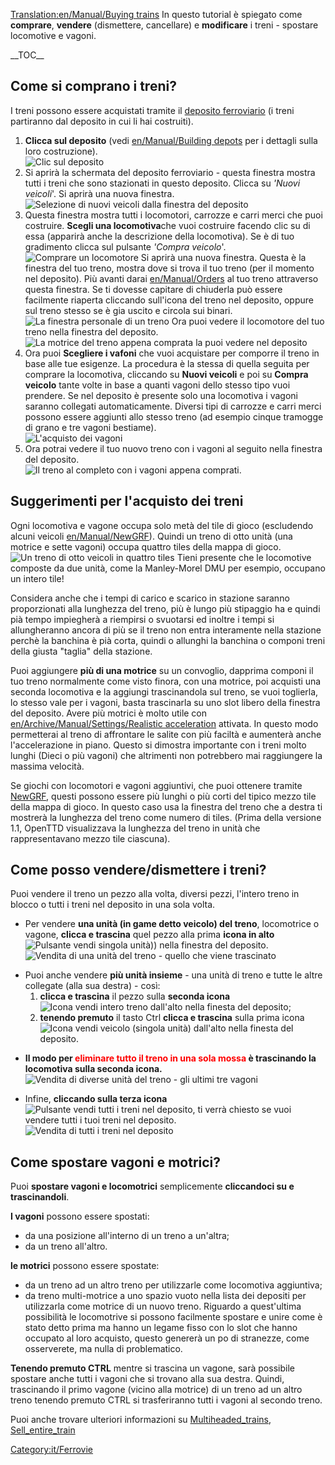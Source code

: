 [[Translation:en/Manual/Buying trains]]
{{it/Tutorial}}
In questo tutorial è spiegato come '''comprare''', '''vendere''' (dismettere, cancellare) e '''modificare''' i treni - spostare locomotive e vagoni.

<!--
In this tutorial you can learn how to '''buy''' (purchase, build), '''sell''' (delete) and '''modify''' trains - move engines and wagons.
-->
__TOC__ 
== Come si comprano i treni? ==
I treni possono essere acquistati tramite il [[it/Deposito|deposito ferroviario]] (i treni partiranno dal deposito in cui li hai costruiti).
# '''Clicca sul deposito''' (vedi [[en/Manual/Building depots]] per i dettagli sulla loro costruzione). <br/> [[File:it/BuildTrainTutorial1.png|none|frame|Clic sul deposito]]
#Si aprirà la schermata del deposito ferroviario - questa finestra mostra tutti i treni che sono stazionati in questo deposito. Clicca su '' 'Nuovi veicoli'''. Si aprirà una nuova finestra. <br/> [[File:it/BuildTrainTutorial2.png|none|frame|Selezione di nuovi veicoli dalla finestra del deposito]]
#Questa finestra mostra tutti i locomotori, carrozze e carri merci che puoi costruire. '''Scegli una locomotiva '''che vuoi costruire facendo clic su di essa (apparirà anche la descrizione della locomotiva). Se è di tuo gradimento clicca sul pulsante '' 'Compra veicolo'''. <br/> [[File:it/BuildTrainTutorial3.png|none|frame|Comprare un locomotore]] Si aprirà una nuova finestra. Questa è la finestra del tuo treno, mostra dove si trova il tuo treno (per il momento nel deposito). Più avanti darai [[en/Manual/Orders]] al tuo treno attraverso questa finestra. Se ti dovesse capitare di chiuderla può essere facilmente riaperta cliccando sull'icona del  treno nel deposito, oppure sul treno stesso se è gia uscito e circola sui binari. <br/> [[File:it/BuildTrainTutorial5.png|none|frame|La finestra personale di un treno]] Ora puoi vedere il locomotore del tuo treno nella finestra del deposito. <br/> [[File:it/BuildTrainTutorial4.png|none|frame|La motrice del treno appena comprata la puoi vedere nel deposito]]
#Ora puoi '''Scegliere i vafoni''' che vuoi acquistare per comporre il treno in base alle tue esigenze. La procedura è la stessa di quella seguita per comprare la locomotiva, cliccando su '''Nuovi veicoli''' e poi su '''Compra veicolo''' tante volte in base a quanti vagoni dello stesso tipo vuoi prendere. Se nel deposito è presente solo una locomotiva i vagoni saranno collegati automaticamente. Diversi tipi di carrozze e carri merci possono essere aggiunti allo stesso treno (ad esempio cinque tramogge di grano e tre vagoni bestiame). <br/> [[File:it/BuildTrainTutorial6.png|none|frame|L'acquisto dei vagoni]]
# Ora potrai vedere il tuo nuovo treno con i vagoni al seguito nella finestra del deposito. <br/> [[File:it/BuildTrainTutorial7.png|none|frame|Il treno al completo con i vagoni appena comprati.]]
<!--
==How do I purchase trains?==
Trains can be purchased from train [[depot]]s (the trains will then start from the depot you built them in).
#First '''click on the depot''' (see [[Building depots]] for details on building them).<br/>[[Image:BuildTrainTutorial1.png|none|frame|Clicking the depot]]
#The depot screen will open - this window shows all trains that are stationed in this depot. Click on '''New Vehicle'''. A new window will open.<br/>[[Image:BuildTrainTutorial2.png|none|frame|Selecting New Vehicles from Depot window]]
#This window shows all the engines and cargo wagons you can build. '''Choose an engine''' you want to build by clicking it (Also that engine's description will appear). Once you are happy with your choice, click the '''Build Vehicle''' button.<br/>[[Image:BuildTrainTutorial3.png|none|frame|Buying an engine]]A new window will open - this is your train's window showing where your train is (for now - in the depot). Later on you will give [[orders]] to your train through this window. If you happen to close it, it can be easily reopened by clicking the train in the depot.<br/>[[Image:BuildTrainTutorial5.png|none|frame|The train window]]The engine of your train can now be seen in the depot window.<br/>[[Image:BuildTrainTutorial4.png|none|frame|Newly built train engine in the depot]]
#Now you can '''Choose the wagons''' you want to buy, by selecting them in the same manner as the engine and pressing '''Build Vehicle''' a desired number of times - say 7 times to build 7 wagons. If there is only 1 train in the depot, the wagons will be attached to it automatically. Different types of wagons can be added to the same train (e.g. 5 grain hoppers and 3 livestock vans).<br/>[[Image:BuildTrainTutorial6.png|none|frame|Buying wagons]]
#You should now see your new train with wagons in the depot window.<br/>[[Image:BuildTrainTutorial7.png|none|frame|Newly built train in the depot]]
-->

== Suggerimenti per l'acquisto dei treni ==
Ogni locomotiva e vagone occupa solo metà del tile di gioco (escludendo alcuni veicoli [[en/Manual/NewGRF]]). Quindi un treno di otto unità (una motrice e sette vagoni) occupa quattro tiles della mappa di gioco.
[[File:it/BuildTrainTutorial8.png|none|frame|Un treno di otto veicoli in quattro tiles]]
Tieni presente che le locomotive composte da due unità, come la Manley-Morel DMU per esempio, occupano un intero tile!

Considera anche che i tempi di carico e scarico in stazione saranno proporzionati alla lunghezza del treno, più è lungo più stipaggio ha e quindi pià tempo impiegherà a riempirsi o svuotarsi ed inoltre i tempi si allungheranno ancora di più se il treno non entra interamente nella stazione perchè la banchina è pià corta, quindi o allunghi la banchina o componi treni della giusta "taglia" della stazione.

Puoi aggiungere '''più di una motrice''' su un convoglio, dapprima componi il tuo treno normalmente come visto finora, con una motrice, poi acquisti una seconda locomotiva e la aggiungi trascinandola sul treno, se vuoi toglierla, lo stesso vale per i vagoni, basta trascinarla su uno slot libero della finestra del deposito. Avere più motrici è molto utile con [[en/Archive/Manual/Settings/Realistic acceleration]] attivata. In questo modo permetterai al treno di affrontare le salite con più faciltà e aumenterà anche l'accelerazione in piano. Questo si dimostra importante con i treni molto lunghi (Dieci o più vagoni) che altrimenti non potrebbero mai raggiungere la massima velocità.

Se giochi con locomotori e vagoni aggiuntivi, che puoi ottenere tramite [[en/Manual/NewGRF|NewGRF]], questi possono essere più lunghi o più corti del tipico mezzo tile della mappa di gioco. In questo caso usa la finestra del treno che a destra ti mostrerà la lunghezza del treno come numero di tiles. (Prima della versione 1.1, OpenTTD visualizzava la lunghezza del treno in unità che rappresentavano mezzo tile ciascuna).
<!--
==Tips for buying trains==
Every engine and wagon takes up '''half a game square''' (exclude some NewGraphics vehicles). So an 8 piece train (1 engine and 7 wagons) takes up 4 game squares.
[[Image:BuildTrainTutorial8.png|none|frame|An 8 piece train fitting in 4 squares]]
Keep in mind that engines with 2 parts count as 2 pieces and not 1 piece!

Remember that a train too long to fit in a station will need much '''more time to load and unload'''. So make sure you build train stations long enough.

You can put '''more than one engine''' on a train by first building your train with 1 engine then building a second engine and drag/dropping it on the previously built train. This is most useful with [[realistic acceleration]] turned ON. This allows the train to go up hills faster and also speed up faster. This shows most with very long trains (10 wagons long or more) that otherwise might never get to top speed.

If you play with add-on engines and wagons that you can get via [[Newgrf|NewGRFs]], these engines and wagons can be longer or shorter than a half game square. In this case use the train building window which to the right of the train, will show the train length as number of tiles. (Prior to version 1.1, OpenTTD displayed the train length as the number of half tile equivalents).
-->

== Come posso vendere/dismettere i treni? ==
Puoi vendere il treno un pezzo alla volta, diversi pezzi, l'intero treno in blocco o tutti i treni nel deposito in una sola volta.

* Per vendere '''una unità (in game detto veicolo) del treno''', locomotrice o vagone, '''clicca e trascina''' quel pezzo alla prima '''icona in alto''' [[File:it/SellTrainVehicle.png|Pulsante vendi singola unità)]]) nella finestra del deposito. <br/> [[File:it/BuildTrainTutorial9.png|none|frame|Vendita di una unità del treno - quello che viene trascinato]]

* Puoi anche vendere '''più unità insieme''' - una unità di treno e tutte le altre collegate (alla sua destra) - così:
*# '''clicca e trascina''' il pezzo sulla '''seconda icona''' [[File:it/SellEntireTrain.png|Icona vendi intero treno]] dall'alto nella finesta del deposito;
*# '''tenendo premuto''' il tasto Ctrl '''clicca e trascina''' sulla prima icona [[File:it/SellTrainVehicle.png|Icona vendi veicolo (singola unità)]] dall'alto nella finesta del deposito.

* '''Il modo per <font color ='red'> eliminare tutto il treno in una sola mossa</font> è  trascinando la locomotiva sulla seconda icona.'''<br/> [[File:it/BuildTrainTutorial10.png|none|frame|Vendita di diverse unità del treno - gli ultimi tre vagoni]]

* Infine, '''cliccando sulla terza icona''' [[File:it/SellAllTrains.png|Pulsante vendi tutti i treni nel deposito]], ti verrà chiesto se vuoi vendere tutti i tuoi treni nel deposito. <br/> [[File:it/BuildTrainTutorial11.png|none|frame|Vendita di tutti i treni nel deposito]]

<!--
==How do I sell / delete trains?==
You can sell the train one piece at a time, several pieces, the whole train at once or all trains in the depot at once.

* To sell '''1 piece of train''' or the engine itself just '''click & drag''' that piece to the upmost '''first icon''' ( [[Image:SellTrainVehicle.png|Sell train vehicle button]] ) of the depot.<br/>[[Image:BuildTrainTutorial9.png|none|frame|Selling a train piece - the one being dragged]]

* You can also sell '''several pieces''' - a train piece and all pieces connected (to the right of it) - by:
*# '''click & dragging''' the piece to the '''second icon''' ( [[Image:SellEntireTrain.png|Sell train vehicle button]] ) from top in the depot;
*# holding the Ctrl key while selling a piece (click&drag to upper icon).

* '''This is the way to <font color='red'>delete your train</font> - by dragging the engine to the second icon.'''<br/>[[Image:BuildTrainTutorial10.png|none|frame|Selling several train pieces - last 3 wagons]]

* Finally, by clicking the third icon ( [[Image:SellAllTrains.png|Sell train vehicle button]] ) , you will be asked if you want to sell all your trains in the depot.<br/>[[Image:BuildTrainTutorial11.png|none|frame|Selling all trains in the depot]]
-->

== Come spostare vagoni e motrici? ==

Puoi '''spostare vagoni e locomotrici''' semplicemente '''cliccandoci su e trascinandoli'''.

'''I vagoni''' possono essere spostati:
* da una posizione all'interno di un treno a un'altra;
* da un treno all'altro.
'''le motrici''' possono essere spostate:
* da un treno ad un altro treno per utilizzarle come locomotiva aggiuntiva;
* da treno multi-motrice a uno spazio vuoto nella lista dei depositi per utilizzarla come motrice di un nuovo treno. Riguardo a quest'ultima possibilità le locomotrive si possono facilmente spostare e unire come è stato detto prima ma hanno un legame fisso con lo slot che hanno occupato al loro acquisto, questo genererà un po di stranezze, come osserverete, ma nulla di problematico.

'''Tenendo premuto CTRL''' mentre si trascina un vagone, sarà possibile spostare anche tutti i vagoni che si trovano alla sua destra. Quindi, trascinando il primo vagone (vicino alla motrice) di un treno ad un altro treno tenendo premuto CTRL si trasferiranno tutti i vagoni al secondo treno.

Puoi anche trovare ulteriori informazioni su [[en/Archive/Manual/Multiheaded trains|Multiheaded_trains]], [[en/Manual/Sell entire train|Sell_entire_train]]

<!--
==How do I move around the wagons / engines?==

You can '''move around the wagons and engines''' by simply '''clicking & dragging''' them.

'''Wagons''' can be moved:
* from one position in a train to another;
* from one train to another.
'''Engines''' can be moved:
* from one train to another train to be used as an additional engine;
* from multi-engined train to an empty space in depot list to be used as a separate train engine.

'''Holding CTRL''' while dragging a wagon allows you to '''move all wagons to the right of it''' as well. So, by dragging the first wagon (next to the engine) of a train to another train while holding CTRL would transfer all wagons to the second train.

You can also read more on [[Multiheaded_trains|Multi-engined trains]], [[Sell_entire_train|Selling an entire train]]
-->

[[Category:it/Ferrovie]]